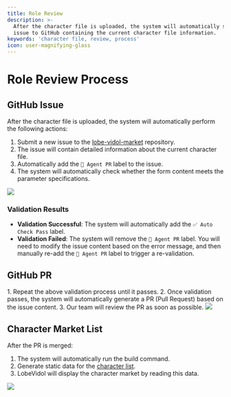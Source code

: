```yaml
---
title: Role Review
description: >-
  After the character file is uploaded, the system will automatically submit an
  issue to GitHub containing the current character file information.
keywords: 'character file, review, process'
icon: user-magnifying-glass
---
```


# Role Review Process

## GitHub Issue

After the character file is uploaded, the system will automatically perform the following actions:

1. Submit a new issue to the [lobe-vidol-market](https://github.com/lobehub/lobe-vidol-market) repository.
2. The issue will contain detailed information about the current character file.
3. Automatically add the `🤖 Agent PR` label to the issue.
4. The system will automatically check whether the form content meets the parameter specifications.

<Frame>
  <img src="https://oss.vidol.chat/assets/2661b4180f54479814db9869e7002b4d.webp" />
</Frame>

### Validation Results

- **Validation Successful**: The system will automatically add the `✅ Auto Check Pass` label.
- **Validation Failed**: The system will remove the `🤖 Agent PR` label. You will need to modify the issue content based on the error message, and then manually re-add the `🤖 Agent PR` label to trigger a re-validation.

## GitHub PR

<Steps>
  1. Repeat the above validation process until it passes.
  2. Once validation passes, the system will automatically generate a PR (Pull Request) based on the issue content.
  3. Our team will review the PR as soon as possible.
</Steps>

<Frame>
  <img src="https://oss.vidol.chat/assets/4888f12427cda62f41be145338d012f9.webp" />
</Frame>

## Character Market List

After the PR is merged:

1. The system will automatically run the build command.
2. Generate static data for the [character list](https://vidol-market.lobehub.com/agents/index.json).
3. LobeVidol will display the character market by reading this data.

<Frame>
  <img src="https://oss.vidol.chat/assets/3847e36f58813089edd3fc48a6443554.webp" />
</Frame>

